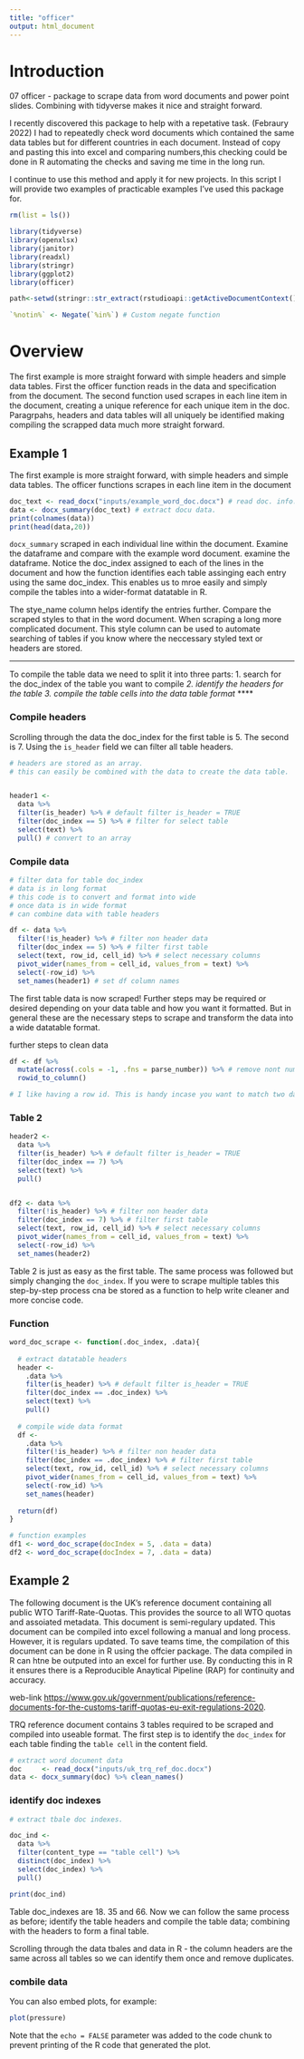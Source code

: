 ---
title: "officer"
output: html_document
---

# Introduction

07 officer - package to scrape data from word documents and power point slides. Combining with tidyverse makes it nice and straight forward. 


I recently discovered this package to help with a repetative task. (Febraury 2022)
I had to repeatedly check word documents which contained the same data tables but for different countries in each document. Instead of copy and pasting this into excel and comparing numbers,this checking could be done in R automating the checks and saving me time in the long run. 

I continue to use this method and apply it for new projects. In this script I will provide two examples of practicable examples I've used this package for. 

```{r setup, include=FALSE}
rm(list = ls())

library(tidyverse)
library(openxlsx) 
library(janitor)
library(readxl)
library(stringr)
library(ggplot2)
library(officer)

path<-setwd(stringr::str_extract(rstudioapi::getActiveDocumentContext()$path,".+[/]")) 

`%notin%` <- Negate(`%in%`) # Custom negate function
```

# Overview

The first example is more straight forward with simple headers and simple data tables. 
First the officer function reads in the data and specification from the document. 
The second function used scrapes in each line item in the document, creating a unique reference for each unique item in the doc. Paragrpahs, headers and data tables will all uniquely be identified making compiling the scrapped data much more straight forward. 


## Example 1 

The first example is more straight forward, with simple headers and simple data tables. 
The officer functions scrapes in each line item in the document

```{r}

doc_text <- read_docx("inputs/example_word_doc.docx") # read doc. info. 
data <- docx_summary(doc_text) # extract docu data. 
print(colnames(data))
print(head(data,20))
```


`docx_summary` scraped in each individual line within the document. Examine the dataframe and compare with the example word document. examine the dataframe. Notice the doc_index assigned to each of the lines in the document and how the function identifies each table
 assinging each entry using the same doc_index. This enables us to mroe easily and simply compile the tables into a wider-format datatable in R. 

The stye_name column helps identify the entries further. Compare the scraped styles to that in the word document. When scraping a long more complicated document. This style column can be used to automate searching of tables if you know where the neccessary styled text or headers are stored. 


*****
To compile the table data we need to split it into three parts:
1. search for the doc_index of the table you want to compile*
2. identify the headers for the table
3. compile the table cells into the data table format
*****



### Compile headers

Scrolling through the data the doc_index for the first table is 5. The second is 7. 
Using the `is_header` field we can filter all table headers. 

```{r}

# headers are stored as an array. 
# this can easily be combined with the data to create the data table.  


header1 <-
  data %>%
  filter(is_header) %>% # default filter is_header = TRUE
  filter(doc_index == 5) %>% # filter for select table
  select(text) %>%
  pull() # convert to an array


```

### Compile data 

```{r}
# filter data for table doc_index
# data is in long format
# this code is to convert and format into wide 
# once data is in wide format
# can combine data with table headers 

df <- data %>%
  filter(!is_header) %>% # filter non header data
  filter(doc_index == 5) %>% # filter first table
  select(text, row_id, cell_id) %>% # select necessary columns
  pivot_wider(names_from = cell_id, values_from = text) %>% 
  select(-row_id) %>% 
  set_names(header1) # set df column names

```

The first table data is now scraped!
Further steps may be required or desired depending on your data table and how you want it formatted. 
But in general these are the necessary steps to scrape and transform the data into a wide datatable format. 

further steps to clean data

```{r}
df <- df %>%
  mutate(across(.cols = -1, .fns = parse_number)) %>% # remove nont numeric values. 
  rowid_to_column() 

# I like having a row id. This is handy incase you want to match two data tbales together for QA. 
```


### Table 2

```{r}

header2 <-
  data %>%
  filter(is_header) %>% # default filter is_header = TRUE
  filter(doc_index == 7) %>%
  select(text) %>%
  pull()


df2 <- data %>%
  filter(!is_header) %>% # filter non header data
  filter(doc_index == 7) %>% # filter first table
  select(text, row_id, cell_id) %>% # select necessary columns
  pivot_wider(names_from = cell_id, values_from = text) %>% 
  select(-row_id) %>%
  set_names(header2) 

```

Table 2 is just as easy as the first table. The same process was followed but simply changing the `doc_index`. If you were to scrape multiple tables this step-by-step process cna be stored as a function to help write cleaner and more concise code. 

### Function

```{r}

word_doc_scrape <- function(.doc_index, .data){
  
  # extract datatable headers
  header <-  
    .data %>%
    filter(is_header) %>% # default filter is_header = TRUE
    filter(doc_index == .doc_index) %>%
    select(text) %>%
    pull()
  
  # compile wide data format
  df <- 
    .data %>%
    filter(!is_header) %>% # filter non header data
    filter(doc_index == .doc_index) %>% # filter first table
    select(text, row_id, cell_id) %>% # select necessary columns
    pivot_wider(names_from = cell_id, values_from = text) %>% 
    select(-row_id) %>%
    set_names(header)
  
  return(df)
}

# function examples
df1 <- word_doc_scrape(docIndex = 5, .data = data)
df2 <- word_doc_scrape(docIndex = 7, .data = data)


```


## Example 2

The following document is the UK's reference document containing all public WTO Tariff-Rate-Quotas. This provides the source to all WTO quotas and assoiated metadata. This document is semi-regulary updated. This document can be compiled into excel following a manual and long process. However, it is regulars updated. To save teams time, the compilation of this document can be done in R using the offcier package. The data compiled in R can htne be outputed into an excel for further use. By conducting this in R it ensures there is a Reproducible Anaytical Pipeline (RAP) for continuity and accuracy. 

web-link <https://www.gov.uk/government/publications/reference-documents-for-the-customs-tariff-quotas-eu-exit-regulations-2020>.


TRQ reference document contains 3 tables required to be scraped and compiled into useable format. The first step is to identify the `doc_index` for each table finding the `table cell` in the content field. 

```{r}
# extract word document data
doc     <- read_docx("inputs/uk_trq_ref_doc.docx")
data <- docx_summary(doc) %>% clean_names()
```


### identify doc indexes 

```{r}


# extract tbale doc indexes. 

doc_ind <- 
  data %>%
  filter(content_type == "table cell") %>%
  distinct(doc_index) %>%
  select(doc_index) %>%
  pull()

print(doc_ind)

```


Table doc_indexes are 18. 35 and 66. Now we can follow the same process as before; identify the table headers and compile the table data; combining with the headers to form a final table. 

Scrolling through the data tbales and data in R - the column headers are the same across all tables so we can identify them once and remove duplicates. 

### combile data




You can also embed plots, for example:

```{r pressure, echo=FALSE}
plot(pressure)
```

Note that the `echo = FALSE` parameter was added to the code chunk to prevent printing of the R code that generated the plot.